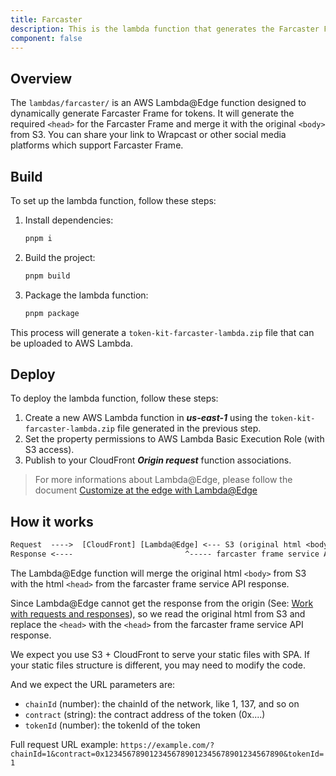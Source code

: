 ```yaml
---
title: Farcaster
description: This is the lambda function that generates the Farcaster Frame for the token.
component: false
---
```


## Overview

The `lambdas/farcaster/` is an AWS Lambda@Edge function designed to dynamically generate Farcaster Frame for tokens. It will generate the required `<head>` for the Farcaster Frame and merge it with the original `<body>` from S3. You can share your link to Wrapcast or other social media platforms which support Farcaster Frame.

## Build

To set up the lambda function, follow these steps:

1. Install dependencies:

   ```bash
   pnpm i
   ```

1. Build the project:

   ```bash
   pnpm build
   ```

1. Package the lambda function:

   ```bash
   pnpm package
   ```

This process will generate a `token-kit-farcaster-lambda.zip` file that can be uploaded to AWS Lambda.

## Deploy

To deploy the lambda function, follow these steps:

1. Create a new AWS Lambda function in **_us-east-1_** using the `token-kit-farcaster-lambda.zip` file generated in the previous step.
2. Set the property permissions to AWS Lambda Basic Execution Role (with S3 access).
3. Publish to your CloudFront **_Origin request_** function associations.

> For more informations about Lambda@Edge, please follow the document [Customize at the edge with Lambda@Edge](https://docs.aws.amazon.com/AmazonCloudFront/latest/DeveloperGuide/lambda-at-the-edge.html)

## How it works

```txt
Request  ---->  [CloudFront] [Lambda@Edge] <--- S3 (original html <body>)
Response <----                         ^----- farcaster frame service API (html <head>)
```

The Lambda@Edge function will merge the original html `<body>` from S3 with the html `<head>` from the farcaster frame service API response.

Since Lambda@Edge cannot get the response from the origin (See: [Work with requests and responses](https://docs.aws.amazon.com/AmazonCloudFront/latest/DeveloperGuide/lambda-generating-http-responses.html)), so we read the original html from S3 and replace the `<head>` with the `<head>` from the farcaster frame service API response.

We expect you use S3 + CloudFront to serve your static files with SPA. If your static files structure is different, you may need to modify the code.

And we expect the URL parameters are:

- `chainId` (number): the chainId of the network, like 1, 137, and so on
- `contract` (string): the contract address of the token (0x....)
- `tokenId` (number): the tokenId of the token

Full request URL example: `https://example.com/?chainId=1&contract=0x1234567890123456789012345678901234567890&tokenId=1`
